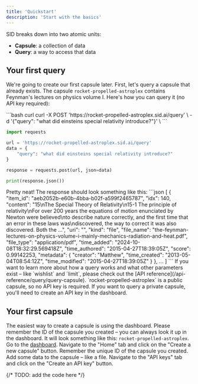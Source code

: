 ```yaml
---
title: 'Quickstart'
description: 'Start with the basics'
---
```

SID breaks down into two atomic units:
 - **Capsule**: a collection of data
 - **Query**: a way to access that data

## Your first query
We're going to create our first capsule later.
First, let's query a capsule that already exists.
The capsule `rocket-propelled-astroplex` contains Feynman's lectures on physics volume I.
Here's how you can query it (no API key required):

<CodeGroup>
```bash curl
curl -X POST 'https://rocket-propelled-astroplex.sid.ai/query' \
-d '{"query": "what did einsteins special relativity introduce?"}' \
```

```python Python
import requests

url = 'https://rocket-propelled-astroplex.sid.ai/query'
data = {
    "query": "what did einsteins special relativity introduce?"
}

response = requests.post(url, json=data)

print(response.json())
```
</CodeGroup>
Pretty neat! The response should look something like this:
```json
[
  {
    "item_id": "aeb2052b-e60b-4bba-b02f-a599f2465787",
    "idx": 140,
    "content": "15\nThe Special Theory of Relativity\n15-1 The principle of relativity\nFor over 200 years the equations of motion enunciated by Newton were believed\nto describe nature correctly, and the first time that an error in these laws was\ndiscovered, the way to correct it was also discovered. Both the ...",
    "uri": "",
    "kind": "file",
    "file_name": "the-feynman-lectures-on-physics-volume-i-mainly-mechanics-radiation-and-heat.pdf",
    "file_type": "application/pdf",
    "time_added": "2024-10-08T18:32:29.569418Z",
    "time_authored": "2015-04-27T18:39:05Z",
    "score": 0.99142253,
    "metadata": {
      "creator": "Matthew",
      "time_created": "2013-05-04T08:54:12Z",
      "time_modified": "2015-04-27T18:39:05Z"
    }
  }, ...
]
```
If you want to learn more about how a query works and what other parameters exist – like `wishlist` and `limit`,
please check out the [API reference](/api-reference/query/query-capsule).
<Note>`rocket-propelled-astroplex` is a public capsule, so no API key is required. If you want to query a private capsule, you'll need to create an API key in the dashboard.</Note>

## Your first capsule
The easiest way to create a capsule is using the dashboard. 
Please remember the ID of the capsule you created – you can always look it up in the dashboard.
It will look something like this: `rocket-propelled-astroplex`.
<Steps>
<Step title="Open the dashboard">
Go to the [dashboard](https://dashboard.sid.ai).
</Step>
<Step title="Create a new capsule">
Navigate to the "Home" tab and click on the "Create a new capsule" button. Remember the unique ID of the capsule you created.
</Step>
<Step title="Add data">
Add some data to the capsule – like a file.
</Step>
<Step title="Create an API key" icon="circle-exclamation">
Navigate to the "API keys" tab and click on the "Create an API key" button.
</Step>
</Steps>

{/* TODO: add the code here */}